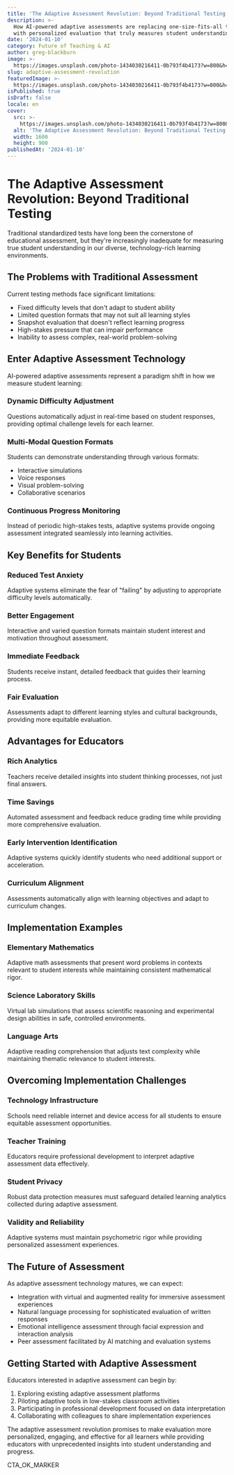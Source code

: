 ```yaml
---
title: 'The Adaptive Assessment Revolution: Beyond Traditional Testing'
description: >-
  How AI-powered adaptive assessments are replacing one-size-fits-all testing
  with personalized evaluation that truly measures student understanding.
date: '2024-01-10'
category: Future of Teaching & AI
author: greg-blackburn
image: >-
  https://images.unsplash.com/photo-1434030216411-0b793f4b4173?w=800&h=400&fit=crop
slug: adaptive-assessment-revolution
featuredImage: >-
  https://images.unsplash.com/photo-1434030216411-0b793f4b4173?w=800&h=400&fit=crop
isPublished: true
isDraft: false
locale: en
cover:
  src: >-
    https://images.unsplash.com/photo-1434030216411-0b793f4b4173?w=800&h=400&fit=crop
  alt: 'The Adaptive Assessment Revolution: Beyond Traditional Testing'
  width: 1600
  height: 900
publishedAt: '2024-01-10'
---
```


# The Adaptive Assessment Revolution: Beyond Traditional Testing

Traditional standardized tests have long been the cornerstone of educational assessment, but they're increasingly inadequate for measuring true student understanding in our diverse, technology-rich learning environments.

## The Problems with Traditional Assessment

Current testing methods face significant limitations:

- Fixed difficulty levels that don't adapt to student ability
- Limited question formats that may not suit all learning styles
- Snapshot evaluation that doesn't reflect learning progress
- High-stakes pressure that can impair performance
- Inability to assess complex, real-world problem-solving

## Enter Adaptive Assessment Technology

AI-powered adaptive assessments represent a paradigm shift in how we measure student learning:

### Dynamic Difficulty Adjustment
Questions automatically adjust in real-time based on student responses, providing optimal challenge levels for each learner.

### Multi-Modal Question Formats
Students can demonstrate understanding through various formats:
- Interactive simulations
- Voice responses
- Visual problem-solving
- Collaborative scenarios

### Continuous Progress Monitoring
Instead of periodic high-stakes tests, adaptive systems provide ongoing assessment integrated seamlessly into learning activities.

## Key Benefits for Students

### Reduced Test Anxiety
Adaptive systems eliminate the fear of "failing" by adjusting to appropriate difficulty levels automatically.

### Better Engagement
Interactive and varied question formats maintain student interest and motivation throughout assessment.

### Immediate Feedback
Students receive instant, detailed feedback that guides their learning process.

### Fair Evaluation
Assessments adapt to different learning styles and cultural backgrounds, providing more equitable evaluation.

## Advantages for Educators

### Rich Analytics
Teachers receive detailed insights into student thinking processes, not just final answers.

### Time Savings
Automated assessment and feedback reduce grading time while providing more comprehensive evaluation.

### Early Intervention Identification
Adaptive systems quickly identify students who need additional support or acceleration.

### Curriculum Alignment
Assessments automatically align with learning objectives and adapt to curriculum changes.

## Implementation Examples

### Elementary Mathematics
Adaptive math assessments that present word problems in contexts relevant to student interests while maintaining consistent mathematical rigor.

### Science Laboratory Skills
Virtual lab simulations that assess scientific reasoning and experimental design abilities in safe, controlled environments.

### Language Arts
Adaptive reading comprehension that adjusts text complexity while maintaining thematic relevance to student interests.

## Overcoming Implementation Challenges

### Technology Infrastructure
Schools need reliable internet and device access for all students to ensure equitable assessment opportunities.

### Teacher Training
Educators require professional development to interpret adaptive assessment data effectively.

### Student Privacy
Robust data protection measures must safeguard detailed learning analytics collected during adaptive assessment.

### Validity and Reliability
Adaptive systems must maintain psychometric rigor while providing personalized assessment experiences.

## The Future of Assessment

As adaptive assessment technology matures, we can expect:

- Integration with virtual and augmented reality for immersive assessment experiences
- Natural language processing for sophisticated evaluation of written responses
- Emotional intelligence assessment through facial expression and interaction analysis
- Peer assessment facilitated by AI matching and evaluation systems

## Getting Started with Adaptive Assessment

Educators interested in adaptive assessment can begin by:

1. Exploring existing adaptive assessment platforms
2. Piloting adaptive tools in low-stakes classroom activities
3. Participating in professional development focused on data interpretation
4. Collaborating with colleagues to share implementation experiences

The adaptive assessment revolution promises to make evaluation more personalized, engaging, and effective for all learners while providing educators with unprecedented insights into student understanding and progress.

CTA_OK_MARKER
